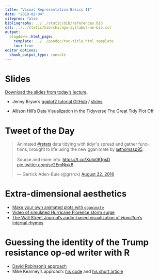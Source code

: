 ```yaml
---
title: "Visual Representation Basics II"
date: "2019-02-04"
citeproc: false
bibliography: ../../static/bib/references.bib
csl: ../../static/bib/chicago-syllabus-no-bib.csl
output:
  blogdown::html_page:
    template: ../../pandoc/toc-title_html.template
    toc: true
editor_options: 
  chunk_output_type: console
---
```


# Slides

[Download the slides from today's lecture]().

* Jenny Bryan's [ggplot2 tutorial GitHub](https://github.com/jennybc/ggplot2-tutorial) / [slides](https://speakerdeck.com/jennybc/ggplot2-tutorial)

* Allison Hill's [Data Visualization in the Tidyverse
The Great Tidy Plot Off](https://alison.netlify.com/uo-tidy-bakeoff/)

# Tweet of the Day

<blockquote class="twitter-tweet" data-lang="en"><p lang="en" dir="ltr">Animated <a href="https://twitter.com/hashtag/rstats?src=hash&amp;ref_src=twsrc%5Etfw">#rstats</a> data tidying with tidyr&#39;s spread and gather functions, brought to life using the new gganimate by <a href="https://twitter.com/thomasp85?ref_src=twsrc%5Etfw">@thomasp85</a>.<br><br>Source and more info: <a href="https://t.co/XuIo0KfgsD">https://t.co/XuIo0KfgsD</a> <a href="https://t.co/se2EmNjxk8">pic.twitter.com/se2EmNjxk8</a></p>&mdash; Garrick Aden-Buie (@grrrck) <a href="https://twitter.com/grrrck/status/1032068685949796352?ref_src=twsrc%5Etfw">August 22, 2018</a></blockquote>
<script async src="https://platform.twitter.com/widgets.js" charset="utf-8"></script>


# Extra-dimensional aesthetics

- [Make your own animated plots with `gganimate`](https://github.com/thomasp85/gganimate)
- [Video of simulated Hurricane Florence storm surge](https://twitter.com/weatherchannel/status/1040305773664980993)
- [The Wall Street Journal's audio-based visualization of *Hamilton*'s internal rhymes](http://graphics.wsj.com/hamilton/)


# Guessing the identity of the Trump resistance op-ed writer with R

- [David Robinson's approach](http://varianceexplained.org/r/op-ed-text-analysis/)
- Mike Kearney's approach: [his code](https://github.com/mkearney/resist_oped) and [his short article](https://www.rjionline.org/stories/we-put-data-science-to-the-test-to-try-to-uncover-the-mystery-author-of-the)


<!-- https://ijlyttle.shinyapps.io/tidyeval/ -->
